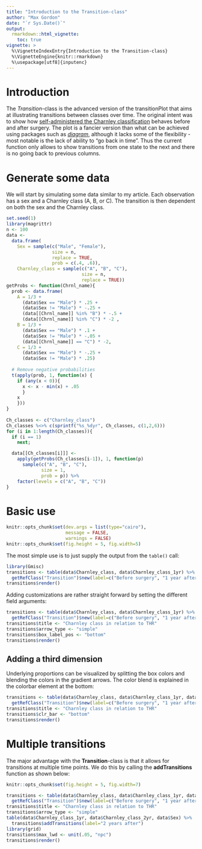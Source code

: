 ```yaml
---
title: "Introduction to the Transition-class"
author: "Max Gordon"
date: "`r Sys.Date()`"
output: 
  rmarkdown::html_vignette:
    toc: true
vignette: >
  %\VignetteIndexEntry{Introduction to the Transition-class}
  %\VignetteEngine{knitr::rmarkdown}
  %\usepackage[utf8]{inputenc}
---
```


Introduction
============

The *Transition*-class is the advanced version of the transitionPlot that aims at illustrating transitions between classes over time. The original intent was to show how [self-administered the Charnley classification](https://www.tandfonline.com/doi/full/10.3109/17453674.2014.931199) behaves before and after surgery. The plot is a fancier version than what can be achieved using packages such as [*diagram*](https://CRAN.R-project.org/package=diagram), although it lacks some of the flexibility - most notable is the lack of ability to "go back in time". Thus the current function only allows to show transitions from one state to the next and there is no going back to previous columns.

Generate some data
==================


We will start by simulating some data similar to my article. Each observation has a sex and a Charnley class (A, B, or C). The transition is then dependent on both the sex and the Charnley class.

```r
set.seed(1)
library(magrittr)
n <- 100
data <- 
  data.frame(
    Sex = sample(c("Male", "Female"),
                 size = n,
                 replace = TRUE,
                 prob = c(.4, .6)),
    Charnley_class = sample(c("A", "B", "C"), 
                            size = n, 
                            replace = TRUE))
getProbs <- function(Chrnl_name){
  prob <- data.frame(
    A = 1/3 +
      (data$Sex == "Male") * .25 +
      (data$Sex != "Male") * -.25 +
      (data[[Chrnl_name]] %in% "B") * -.5 +
      (data[[Chrnl_name]] %in% "C") * -2 ,
    B = 1/3 +
      (data$Sex == "Male") * .1 + 
      (data$Sex != "Male") * -.05 +
      (data[[Chrnl_name]] == "C") * -2,
    C = 1/3 +
      (data$Sex == "Male") * -.25 +
      (data$Sex != "Male") * .25)
  
  # Remove negative probabilities
  t(apply(prob, 1, function(x) {
    if (any(x < 0)){
      x <- x - min(x) + .05
      }
    x
    }))
}
  
Ch_classes <- c("Charnley_class")
Ch_classes %<>% c(sprintf("%s_%dyr", Ch_classes, c(1,2,6)))
for (i in 1:length(Ch_classes)){
  if (i == 1)
    next;

  data[[Ch_classes[i]]] <- 
    apply(getProbs(Ch_classes[i-1]), 1, function(p)
      sample(c("A", "B", "C"), 
             size = 1, 
             prob = p)) %>%
    factor(levels = c("A", "B", "C"))
}
```

Basic use
=========
```r
knitr::opts_chunk$set(dev.args = list(type="cairo"), 
                      message = FALSE, 
                      warnings = FALSE)
knitr::opts_chunk$set(fig.height = 5, fig.width=5)
```

The most simple use is to just supply the output from the `table()` call:

```r
library(Gmisc)
transitions <- table(data$Charnley_class, data$Charnley_class_1yr) %>%
  getRefClass("Transition")$new(label=c("Before surgery", "1 year after"))
transitions$render()
```

Adding customizations are rather straight forward by setting the different field arguments:

```r
transitions <- table(data$Charnley_class, data$Charnley_class_1yr) %>%
  getRefClass("Transition")$new(label=c("Before surgery", "1 year after"))
transitions$title <- "Charnley class in relation to THR"
transitions$arrow_type <- "simple"
transitions$box_label_pos <- "bottom"
transitions$render()
```

## Adding a third dimension


Underlying proportions can be visualized by splitting the box colors and blending the colors in the gradient arrows. The color blend is explained in the colorbar element at the bottom:

```r
transitions <- table(data$Charnley_class, data$Charnley_class_1yr, data$Sex) %>%
  getRefClass("Transition")$new(label=c("Before surgery", "1 year after"))
transitions$title <- "Charnley class in relation to THR"
transitions$clr_bar <- "bottom"
transitions$render()
```

Multiple transitions
====================

The major advantage with the **Transition**-class is that it allows for transitions at multiple time points. We do this by calling the **addTransitions** function as shown below:

```r
knitr::opts_chunk$set(fig.height = 5, fig.width=7)
```

```r
transitions <- table(data$Charnley_class, data$Charnley_class_1yr, data$Sex) %>%
  getRefClass("Transition")$new(label=c("Before surgery", "1 year after"))
transitions$title <- "Charnley class in relation to THR"
transitions$arrow_type <- "simple"
table(data$Charnley_class_1yr, data$Charnley_class_2yr, data$Sex) %>%
  transitions$addTransitions(label="2 years after")
library(grid)
transitions$max_lwd <- unit(.05, "npc")
transitions$render()
```